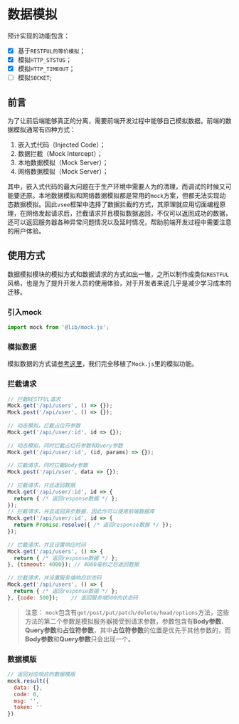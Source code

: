 
<Meta title="框架|核心（Core）/数据模拟" />

# 数据模拟

预计实现的功能包含：

- [x] 基于`RESTFUL的等价模拟`；
- [x] 模拟`HTTP_STSTUS`；
- [x] 模拟`HTTP_TIMEOUT`；
- [ ] 模拟`SOCKET`;

## 前言

为了让前后端能够真正的分离，需要前端开发过程中能够自己模拟数据。前端的数据模拟通常有四种方式：

1. 嵌入式代码（Injected Code）；
2. 数据拦截（Mock Intercept）；
3. 本地数据模拟（Mock Server）；
4. 网络数据模拟（Mock Server）；

其中，嵌入式代码的最大问题在于生产环境中需要人为的清理，而调试的时候又可能要还原。本地数据模拟和网络数据模拟都是常用的`mock`方案，但都无法实现动态数据模拟。因此`vsee`框架中选择了数据拦截的方式，其原理就应用切面编程原理，在网络发起请求后，拦截请求并且模拟数据返回，不仅可以返回成功的数据，还可以返回服务器各种异常问题情况以及延时情况，帮助前端开发过程中需要注意的用户体验。

## 使用方式

数据模拟模块的模拟方式和数据请求的方式如出一辙，之所以制作成类似`RESTFUL`风格，也是为了提升开发人员的使用体验，对于开发者来说几乎是减少学习成本的迁移。

### 引入mock

```javascript
import mock from '@lib/mock.js';
```

### 模拟数据

模拟数据的方式请[参考这里](http://mockjs.com/examples.html)，我们完全移植了`Mock.js`里的模拟功能。

### 拦截请求

```javascript
// 拦截RESTFUL请求
Mock.get('/api/users', () => {});
Mock.post('/api/user', () => {});
 
// 动态模拟，拦截占位符参数
Mock.get('/api/user/:id', id => {});
 
// 动态模拟，同时拦截占位符参数和Query参数
Mock.get('/api/user/:id', (id, params) => {});
 
// 拦截请求，同时拦截Body参数
Mock.post('/api/user', data => {});
 
// 拦截请求，并且返回数据
Mock.get('/api/user/:id', id => {
  return { /* 返回response数据 */ };
});
// 拦截请求，并且返回异步数据，因此你可以使用前端数据库
Mock.get('/api/user/:id', id => {
  return Promise.resolve({ /* 返回response数据 */ });
});
 
// 拦截请求，并且设置响应时间
Mock.get('/api/users', () => {
  return { /* 返回response数据 */ };
}, {timeout: 4000}); // 4000毫秒之后返回数据
 
// 拦截请求，并设置服务端响应状态码
Mock.get('/api/users', () => {
  return { /* 返回response数据 */ };
}, {code: 500});	// 返回服务端500的状态码
```

> 注意： `mock`包含有`get/post/put/patch/delete/head/options`方法，这些方法的第二个参数是模拟服务器接受到请求参数，参数包含有**Body参数**、**Query参数**和**占位符参数**，其中**占位符参数**的位置是优先于其他参数的，而**Body参数**和**Query参数**只会出现一个。

### 数据模版

```javascript
// 返回对应响应的数据模版
mock.result({
  data: {},
  code: 0,
  msg: '',
  token: ''
})
```
